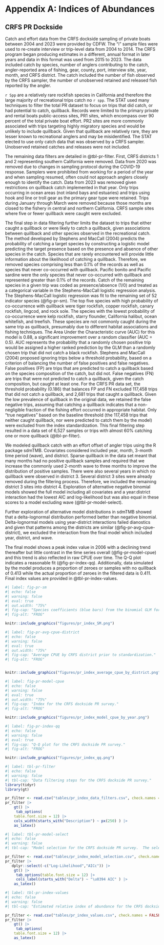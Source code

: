 # Appendix A: Indices of Abundances {#sec-appendix-A} 

## CRFS PR Dockside

Catch and effort data from the CRFS dockside sampling of private boats between 2004 and 2023 were provided by CDFW. The “i” sample files were used to re-create interview or trip-level data from 2004 to 2014. The CRFS program began producing estimates in a different, annual format in later years and data in this format was used from 2015 to 2023. The data included catch by species, number of anglers contributing to the catch, angler-reported area of fishing, gear, county, port, interview site, year, month, and CRFS district. The catch included the number of fish observed by the CRFS sampler, the number of unobserved retained and released fish reported by the angler.

`r Spp` are a relatively rare rockfish species in California and therefore the large majority of recreational trips catch no `r spp`. The STAT used many techniques to filter the total PR dataset to focus on trips that did catch, or had potential to catch, quillback. Records were limited to the primary private and rental boats public-access sites, PR1 sites, which encompass over 90 percent of the total private boat effort. PR2 sites are more commonly associated with trips targeting highly migratory species and would be unlikely to include quillback. Given that quillback are relatively rare, they are lesser known to recreational anglers and may be misidentified. The STAT elected to use only catch data that was observed by a CRFS sampler. Unobserved retained catches and releases were not included.

The remaining data filters are detailed in @tbl-pr-filter. First, CRFS districts 1 and 2 representing southern California were removed. Data from 2020 was removed due to changes in sampling protocol during the COVID-19 response. Samplers were prohibited from working for a period of the year and when sampling resumed, often could not approach anglers closely enough to identify the catch. Data from 2023 was removed given restrictions on quillback catch implemented in that year. Only trips occurring in ocean areas (not inland bays and estuaries) and trips using hook and line or troll gear as the primary gear type were retained. Trips during January through March were removed because those months are closed to the fishery in central and northern California. CRFS sample sites where five or fewer quillback were caught were excluded.

The final step in data filtering further limits the dataset to trips that either caught a quillback or were likely to catch a quillback, given associations between quillback and other species observed in the recreational catch. The method developed by Stephens and MacCall (2004) predicts the probability of catching a target species by constructing a logistic model predicting the target presence based on the presence and absence of other species in the catch. Species that are rarely encountered will provide little information about the likelihood of catching a quillback. Therefore, we removed species comprising less than 0.1% of the records as well as species that never co-occurred with quillback. Pacific bonito and Pacific sardine were the only species that never co-occurred with quillback and represented greater than 0.1% of the records. Catch of the remaining species in a given trip was coded as presence/absence (1/0) and treated as a categorical variable in the Stephens-MacCall logistic regression analysis.\
The Stephens-MacCall logistic regression was fit to the remaining set of 52 indicator species (@fig-pr-sm). The top five species with high probability of co-occurrence with quillback were tiger rockfish, copper rockfish, canary rockfish, lingcod, and rock sole. The species with the lowest probability of co-occurrence were kelp rockfish, starry flounder, California halibut, ocean whitefish, and treefish. These species are not commonly caught during the same trip as quillback, presumably due to different habitat associations and fishing techniques. The Area Under the Characteristic curve (AUC) for this model is 0.88, a significant improvement over a random classifier (AUC = 0.5). AUC represents the probability that a randomly chosen positive trip would be assigned a higher ranked prediction by the GLM than a randomly chosen trip that did not catch a black rockfish. Stephens and MacCall (2004) proposed ignoring trips below a threshold probability, based on a criterion of balancing the number of false positives and false negatives. False positives (FP) are trips that are predicted to catch a quillback based on the species composition of the catch, but did not. False negatives (FN) are trips that were not predicted to catch a quillback, given the catch composition, but caught at least one. For the CRFS PR data set, the threshold probability (0.186) that balances FP and FN excluded 117,458 trips that did not catch a quillback, and 2,681 trips that caught a quillback. Given the low prevalence of quillback in the original data, we retained the false negative trips, assuming that catching a quillback indicates that a non-negligible fraction of the fishing effort occurred in appropriate habitat. Only “true negatives” based on the baseline threshold (the 117,458 trips that neither caught quillback, nor were predicted to catch them by the model) were excluded from the index standardization. This final filtering step resulted in a data set of 6,527 samples or trips with almost 60% catching one or more quillback (@tbl-pr-filter).

We modeled quillback catch with an effort offset of angler trips using the R package sdmTMB. Covariates considered included year, month, 3-month time period (wave), and district. Sparse quillback in the data set meant that many months had no positive quillback samples and required that we increase the commonly used 2-month wave to three months to improve the distribution of positive samples. There were also several years in which no quillback were observed in district 3. Several district 3 sites were already removed during the filtering process. Therefore, we included the remaining district 3 sites into district 4. Exploration of alternative negative binomial models showed the full model including all covariates and a year:district interaction had the lowest AIC and log-likelihood but was also equal in these scores to a model excluding wave (@tbl-pr-model-select).

Further exploration of alternative model distributions in sdmTMB showed that a delta-lognormal distribution performed better than negative binomial. Delta-lognormal models using year-district interactions failed dianostics and given that patterns among the districts are similar (@fig-pr-avg-cpue-district), we excluded the interaction from the final model which included year, district, and wave.

The final model shows a peak index value in 2006 with a declining trend thereafter but little contrast in the time series overall (@fig-pr-model-cpue) and this trend is also reflected in raw CPUE over time. The Q-Q plot indicates a reasonable fit (@fig-pr-index-qq). Additionally, data simulated by the model produces a proportion of zeroes or samples with no quillback of 0.413 while the actual proportion of zeroes in the filtered data is 0.411. Final index values are provided in @tbl-pr-index-values.


<!--Figures -->
```r
#| label: fig-pr-sm
#| echo: false 
#| warning: false 
#| eval: true 
#| out.width: "75%"
#| fig-cap: "Species coefficients (blue bars) from the binomial GLM for presence/absence of quillback in the PR data.  Horizontal black bars are 95% confidence intervals."
#| fig-alt: "FROG"

knitr::include_graphics("figures/pr_index_SM.png")

```


```r
#| label: fig-pr-avg-cpue-district
#| echo: false 
#| warning: false 
#| eval: true 
#| out.width: "75%"
#| fig-cap: "Average CPUE by CRFS district prior to standardization."
#| fig-alt: "FROG"


knitr::include_graphics("figures/pr_index_average_cpue_by_district.png")

```


```r
#| label: fig-pr-model-cpue
#| echo: false 
#| warning: false 
#| eval: true 
#| out.width: "75%"
#| fig-cap: "Index for the CRFS dockside PR survey."
#| fig-alt: "FROG"

knitr::include_graphics("figures/pr_index_model_cpue_by_year.png")

```

```r
#| label: fig-pr-index-qq
#| echo: false 
#| warning: false 
#| eval: true 
#| fig-cap: "Q-Q plot for the CRFS dockside PR survey."
#| fig-alt: "FROG"

knitr::include_graphics("figures/pr_index_qq.png")

```

<!--Tables -->

```r
#| label: tbl-pr-filter
#| echo: false
#| warning: false
#| tbl-cap: "Data filtering steps for the CRFS dockside PR survey."
library(tidyr)
library(gt)

pr_filter <- read.csv("tables/pr_index_data_filters.csv", check.names = FALSE)
pr_filter |>
    gt() |>
     tab_options(
    table.font.size = 12) |>
    cols_width(starts_with("Description") ~ px(250) ) |>
    as_latex()

```


```r
#| label: tbl-pr-model-select
#| echo: false
#| warning: false
#| tbl-cap: "Model selection for the CRFS dockside PR survey.  The selected final model is highlighted in yellow."

pr_filter <- read.csv("tables/pr_index_model_selection.csv", check.names = FALSE)
pr_filter |>
   dplyr::select(-c("Log-Likelihood","AICc")) |>
    gt() |> 
     tab_options(table.font.size = 12) |>
     cols_label(starts_with("Delta") ~ "\u0394 AIC" ) |>
    as_latex()

```



```r
#| label: tbl-pr-index-values
#| echo: false
#| warning: false
#| tbl-cap: "Estimated relative index of abundance for the CRFS dockside PR survey."

pr_filter <- read.csv("tables/pr_index_values.csv", check.names = FALSE)
pr_filter |>
    gt() |>
     tab_options(
    table.font.size = 12) |>
    as_latex()

```

